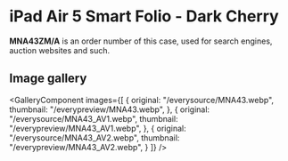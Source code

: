 
# iPad Air 5 Smart Folio - Dark Cherry

<Callout type='info' emoji='👉🏻'>**MNA43ZM/A** is an order number of this case, used for search engines, auction websites and such.</Callout>

## Image gallery

<GalleryComponent
    images={[
      {
        original: "/everysource/MNA43.webp",
        thumbnail: "/everypreview/MNA43.webp",
      },
      {
        original: "/everysource/MNA43_AV1.webp",
        thumbnail: "/everypreview/MNA43_AV1.webp",
      },
      {
        original: "/everysource/MNA43_AV2.webp",
        thumbnail: "/everypreview/MNA43_AV2.webp",
      }
    ]}
  />
